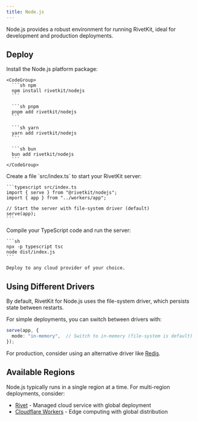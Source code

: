 ```yaml
---
title: Node.js
---
```



Node.js provides a robust environment for running RivetKit, ideal for development and production deployments.

<MvpWarning />

## Deploy

<Steps>
  <StepStartFramework />

  <Step title="Install dependencies">
    Install the Node.js platform package:
    
    <CodeGroup>
      ```sh npm
      npm install rivetkit/nodejs
      ```
      
      ```sh pnpm
      pnpm add rivetkit/nodejs
      ```
      
      ```sh yarn
      yarn add rivetkit/nodejs
      ```
      
      ```sh bun
      bun add rivetkit/nodejs
      ```
    </CodeGroup>
  </Step>

  <Step title="Define your server">
    Create a file `src/index.ts` to start your RivetKit server:

    ```typescript src/index.ts
    import { serve } from "@rivetkit/nodejs";
    import { app } from "../workers/app";

    // Start the server with file-system driver (default)
    serve(app);
    ```
  </Step>

  <Step title="Deploy to production">
    Compile your TypeScript code and run the server:

    ```sh
    npx -p typescript tsc
    node dist/index.js
    ```

    Deploy to any cloud provider of your choice.
  </Step>

  <StepUpdateClient />
</Steps>

<ExtraNotes />


## Using Different Drivers

By default, RivetKit for Node.js uses the file-system driver, which persists state between restarts.

For simple deployments, you can switch between drivers with:

```typescript
serve(app, {
  mode: "in-memory",  // Switch to in-memory (file-system is default)
});
```

For production, consider using an alternative driver like [Redis](/drivers/redis).

## Available Regions

Node.js typically runs in a single region at a time. For multi-region deployments, consider:

- [Rivet](/platforms/rivet) - Managed cloud service with global deployment
- [Cloudflare Workers](/platforms/cloudflare-workers) - Edge computing with global distribution

<SetupNextSteps />
